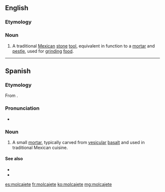 ==English==
{{wikipedia}}
===Etymology===
{{etyl|es|en}}

===Noun===
{{en-noun}}

# A traditional [[Mexican]] [[stone]] [[tool]], equivalent in function to a [[mortar]] and [[pestle]], used for [[grind]]ing [[food]].

----

==Spanish==

===Etymology===
From {{etyl|nci|es}} {{term|lang=nci|mōlcaxitl}}.

===Pronunciation===
* {{IPA|/mo̞lkaˈxe̞te̞/|lang=es}}

{{wikipedia|lang=es}}
===Noun===
{{es-noun|m}}

# {{context|Mexico|lang=es}} A small [[mortar]], typically carved from [[vesicular]] [[basalt]] and used in traditional Mexican cuisine. 

====See also====
* {{l|es|mortero|g=m}}
* {{l|es|tejolote|g=m}}

[[es:molcajete]]
[[fr:molcajete]]
[[ko:molcajete]]
[[mg:molcajete]]
